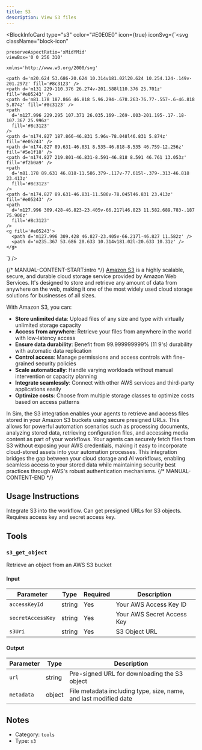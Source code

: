 ```yaml
---
title: S3
description: View S3 files
---
```



<BlockInfoCard 
  type="s3"
  color="#E0E0E0"
  icon={true}
  iconSvg={`<svg className="block-icon"
    
    
    preserveAspectRatio='xMidYMid'
    viewBox='0 0 256 310'
    
    xmlns='http://www.w3.org/2000/svg'
  >
    <path d='m20.624 53.686-20.624 10.314v181.02l20.624 10.254.124-.149v-201.297z' fill='#8c3123' />
    <path d='m131 229-110.376 26.274v-201.588l110.376 25.701z' fill='#e05243' />
    <path d='m81.178 187.866 46.818 5.96.294-.678.263-76.77-.557-.6-46.818 5.874z' fill='#8c3123' />
    <path
      d='m127.996 229.295 107.371 26.035.169-.269-.003-201.195-.17-.18-107.367 25.996z'
      fill='#8c3123'
    />
    <path d='m174.827 187.866-46.831 5.96v-78.048l46.831 5.874z' fill='#e05243' />
    <path d='m174.827 89.631-46.831 8.535-46.818-8.535 46.759-12.256z' fill='#5e1f18' />
    <path d='m174.827 219.801-46.831-8.591-46.818 8.591 46.761 13.053z' fill='#f2b0a9' />
    <path
      d='m81.178 89.631 46.818-11.586.379-.117v-77.615l-.379-.313-46.818 23.413z'
      fill='#8c3123'
    />
    <path d='m174.827 89.631-46.831-11.586v-78.045l46.831 23.413z' fill='#e05243' />
    <path
      d='m127.996 309.428-46.823-23.405v-66.217l46.823 11.582.689.783-.187 75.906z'
      fill='#8c3123'
    />
    <g fill='#e05243'>
      <path d='m127.996 309.428 46.827-23.405v-66.217l-46.827 11.582z' />
      <path d='m235.367 53.686 20.633 10.314v181.02l-20.633 10.31z' />
    </g>
  </svg>`}
/>

{/* MANUAL-CONTENT-START:intro */}
[Amazon S3](https://aws.amazon.com/s3/) is a highly scalable, secure, and durable cloud storage service provided by Amazon Web Services. It's designed to store and retrieve any amount of data from anywhere on the web, making it one of the most widely used cloud storage solutions for businesses of all sizes.

With Amazon S3, you can:

- **Store unlimited data**: Upload files of any size and type with virtually unlimited storage capacity
- **Access from anywhere**: Retrieve your files from anywhere in the world with low-latency access
- **Ensure data durability**: Benefit from 99.999999999% (11 9's) durability with automatic data replication
- **Control access**: Manage permissions and access controls with fine-grained security policies
- **Scale automatically**: Handle varying workloads without manual intervention or capacity planning
- **Integrate seamlessly**: Connect with other AWS services and third-party applications easily
- **Optimize costs**: Choose from multiple storage classes to optimize costs based on access patterns

In Sim, the S3 integration enables your agents to retrieve and access files stored in your Amazon S3 buckets using secure presigned URLs. This allows for powerful automation scenarios such as processing documents, analyzing stored data, retrieving configuration files, and accessing media content as part of your workflows. Your agents can securely fetch files from S3 without exposing your AWS credentials, making it easy to incorporate cloud-stored assets into your automation processes. This integration bridges the gap between your cloud storage and AI workflows, enabling seamless access to your stored data while maintaining security best practices through AWS's robust authentication mechanisms.
{/* MANUAL-CONTENT-END */}


## Usage Instructions

Integrate S3 into the workflow. Can get presigned URLs for S3 objects. Requires access key and secret access key.



## Tools

### `s3_get_object`

Retrieve an object from an AWS S3 bucket

#### Input

| Parameter | Type | Required | Description |
| --------- | ---- | -------- | ----------- |
| `accessKeyId` | string | Yes | Your AWS Access Key ID |
| `secretAccessKey` | string | Yes | Your AWS Secret Access Key |
| `s3Uri` | string | Yes | S3 Object URL |

#### Output

| Parameter | Type | Description |
| --------- | ---- | ----------- |
| `url` | string | Pre-signed URL for downloading the S3 object |
| `metadata` | object | File metadata including type, size, name, and last modified date |



## Notes

- Category: `tools`
- Type: `s3`
